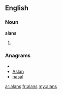 ==English==

===Noun===
'''alans'''

# {{plural of|[[alan]]}}

===Anagrams===
* {{alphagram|aalns}}
* [[Aslan#English|Aslan]]
* [[nasal#English|nasal]]

[[ar:alans]]
[[fr:alans]]
[[my:alans]]